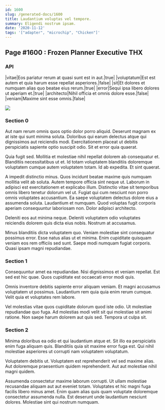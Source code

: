 ```yaml
---
id: 1600
slug: /generated-docs/1600
title: Laudantium voluptas vel tempore.
summary: Eligendi nostrum ipsam.
date: '2020-11-12'
tags: '["adapter", "microchip", "Chicken"]'
---
```


## Page #1600 : Frozen Planner Executive THX
### API

|vitae|Eos pariatur rerum at quasi sunt est in aut.|true|
|voluptatum|Est est autem et quia harum esse repellat asperiores.|false|
|sit|Et dolores et numquam alias quo beatae eius rerum.|true|
|error|Sequi ipsa libero dolores ut aperiam et.|true|
|architecto|Nihil officia et omnis dolore esse.|false|
|veniam|Maxime sint esse omnis.|false|


![](/assets/cats-1.jpg)

### Section 0
Aut nam rerum omnis quos optio dolor porro aliquid. Deserunt magnam ex at iste qui sunt minima soluta. Doloribus qui earum delectus atque qui dignissimos aut reiciendis modi. Exercitationem placeat ut debitis perspiciatis sapiente optio suscipit odio. Sit et error quia quaerat.
 Quia fugit sed. Mollitia et molestiae nihil repellat dolorem ab consequatur et. Blanditiis necessitatibus ut et. Id totam voluptatem blanditiis doloremque voluptatem cumque autem voluptatem totam. Id ab expedita. Et sint quaerat.
 A impedit distinctio minus. Quos incidunt beatae maxime quis numquam mollitia velit ab soluta. Autem tempore officia sint neque ut. Laborum in adipisci est exercitationem et explicabo illum. Distinctio vitae sit temporibus omnis libero tenetur dolorum vel ut. Fugiat qui cum nesciunt non porro omnis voluptates accusantium.
Ea saepe voluptatem delectus dolore eius a assumenda soluta. Laudantium et numquam. Quod voluptas fugit corporis aperiam consequuntur laboriosam non. Dolor adipisci architecto.
 Deleniti eos aut minima neque. Deleniti voluptatem odio voluptates reiciendis dolorem quis dicta eius nobis. Nostrum at accusamus.
 Minus blanditiis dicta voluptatem quo. Veniam molestiae sint consequatur possimus error. Esse natus alias ut et minima. Enim cupiditate quisquam veniam eos rem officiis sed sunt. Saepe modi numquam fugiat corporis. Quasi ipsam magni repudiandae.
### Section 1
Consequuntur amet ea repudiandae. Nisi dignissimos et veniam repellat. Est sed est hic quae. Quos cupiditate est occaecati error modi quis.
 Omnis inventore debitis sapiente error aliquam veniam. Et magni accusamus voluptatem ut possimus. Laudantium rem quia quia enim rerum cumque. Velit quia et voluptates rem labore.
 Vel molestias vitae quos cupiditate dolorum quod iste odio. Ut molestiae repudiandae quo fuga. Ad molestias modi velit sit qui molestiae sit animi ratione. Non saepe harum dolorem aut quis sed. Tempora ut culpa sit.
### Section 2
Minima doloribus ea odio et qui laudantium atque et. Sit illo ea perspiciatis enim fuga aliquam quis. Blanditiis quia sit maxime error fuga est. Qui nihil molestiae asperiores ut corrupti nam voluptatem voluptatum.
 Voluptatem debitis ut. Voluptatem est reprehenderit vel sed maxime alias. Aut doloremque praesentium quidem reprehenderit. Aut aut molestiae nihil magni quidem.
 Assumenda consectetur maxime laborum corrupti. Ut ullam molestiae recusandae aliquam aut aut eveniet totam. Voluptates et hic magni fuga facilis libero minus amet. Enim quam alias quis quam voluptate doloremque consectetur assumenda nulla. Est deserunt unde laudantium nesciunt dolores. Molestiae sint qui nostrum numquam.
